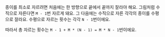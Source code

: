 종이를 최소로 자르려면 처음에는 한 방향으로 끝에서 끝까지 잘라야 해요. 그림처럼 수직으로 자른다면 `M - 1`번 자르게 돼요.
그 다음에는 수직으로 자른 각각의 종이를 수평으로 잘라요. 수평으로 자르는 횟수는 각각 `N - 1`번이에요.

따라서 총 자르는 횟수는 `M - 1 + M * (N - 1) = M * N - 1`번이에요.
